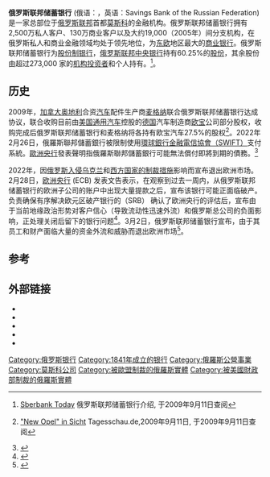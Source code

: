 {{Infobox_Company
| company_name = 俄罗斯联邦储蓄银行<br />Сбербанк России
| company_logo = [[File:Logo_Sberbank.svg|250px]]
| company_type = 股份制
| company_slogan = 
| foundation = 1841<br />1988 (改制)
| location = {{flagicon|Russia}} [[莫斯科|莫斯科]]
| key_people = [[German_Gref|German Gref]]<br /><small>(主席兼[[首席执行官|首席执行官]])</small>
| num_employees = 251,000
| industry = [[金融业|金融业]]
| owner = [[俄罗斯联邦中央银行|俄罗斯联邦中央银行]] (60.25%)
| products = [[金融服务|金融服务]]
| revenue = {{profit}}[[Russian_ruble|RUB]] 348.7 billion<br />eq. [[United_States_dollar|US$]] 20.7 [[1,000,000,000_(number)|billion]] (2008)
| net_income = {{profit}}RUB 89.3 billion<br />eq. US$ 4.16 billion (2008)
|assets    = US$ 200.9 billion
| homepage = [http://www.sbrf.ru www.sbrf.ru]
}}

'''俄罗斯联邦储蓄银行''' (俄语：{{lang|ru|Сбербанк России}}，英语：Savings Bank of the Russian Federation) 是一家总部位于[[俄罗斯联邦|俄罗斯联邦]]首都[[莫斯科|莫斯科]]的金融机构。俄罗斯联邦储蓄银行拥有2,500万私人客户、130万商业客户以及大约19,000（2005年）间分支机构，在俄罗斯私人和商业金融领域均处于领先地位，为[[东欧|东欧]]地区最大的[[商业银行|商业银行]]。俄罗斯联邦储蓄银行为[[股份制|股份制]][[银行|银行]]，[[俄罗斯联邦中央银行|俄罗斯联邦中央银行]]持有60.25%的[[股份|股份]]，其余股份由超过273,000 家的[[机构投资者|机构投资者]]和个人持有。<ref>{{en icon}}[http://www.sbrf.ru/en/about/bank_today Sberbank Today] {{Wayback|url=http://www.sbrf.ru/en/about/bank_today |date=20090918143111 }} 俄罗斯联邦储蓄银行介绍, 于2009年9月11日查阅</ref>。

==历史==
2009年，[[加拿大|加拿大]][[奥地利|奥地利]]合资[[汽车|汽车]]配件生产商[[麦格纳|麦格纳]]联合俄罗斯联邦储蓄银行达成协议，联合收购目前由[[美国|美国]][[通用汽车|通用汽车]]控股的[[德国|德国]]汽车制造商[[欧宝|欧宝]]公司部分股权，收购完成后俄罗斯联邦储蓄银行和麦格纳将各持有欧宝汽车27.5%的股权<ref>{{de icon}}[http://www.tagesschau.de/wirtschaft/generalmotors164.html "New Opel" in Sicht] {{Wayback|url=http://www.tagesschau.de/wirtschaft/generalmotors164.html |date=20090912102036 }} Tagesschau.de,2009年9月11日, 于2009年9月11日查阅</ref>。2022年2月26日，俄羅斯聯邦儲蓄銀行被限制使用[[環球銀行金融電信協會|環球銀行金融電信協會（SWIFT）]]支付系統。[[歐洲央行|歐洲央行]]發表聲明指俄羅斯聯邦儲蓄銀行可能無法償付即將到期的債務。<ref>{{cite news |title=歐央行：俄羅斯Sberbank 或無法償付到期債務 |url=https://finance.mingpao.com/fin/instantf/20220228/1646015001168/%e6%ad%90%e5%a4%ae%e8%a1%8c-%e4%bf%84%e7%be%85%e6%96%afsberbank-%e6%88%96%e7%84%a1%e6%b3%95%e5%84%9f%e4%bb%98%e5%88%b0%e6%9c%9f%e5%82%b5%e5%8b%99 |work=[[明報|明報]] |date=2022-02-28 |archiveurl=https://web.archive.org/web/20220228083049/https://finance.mingpao.com/fin/instantf/20220228/1646015001168/%E6%AD%90%E5%A4%AE%E8%A1%8C-%E4%BF%84%E7%BE%85%E6%96%AFsberbank-%E6%88%96%E7%84%A1%E6%B3%95%E5%84%9F%E4%BB%98%E5%88%B0%E6%9C%9F%E5%82%B5%E5%8B%99 |archivedate=2022-02-28}}</ref>

2022年，因[[2022年俄羅斯入侵烏克蘭|俄罗斯入侵乌克兰]]和[[俄乌战争期间的国际制裁|西方国家的制裁措施]]影响而宣布退出欧洲市场。2月28日，[[欧洲央行|欧洲央行]] (ECB) 发表文告表示，在观察到过去一周内，从俄罗斯联邦储蓄银行的欧洲子公司的账户中出现大量提款之后，宣布该银行可能正面临破产。负责确保有序解决欧元区破产银行的{{le|单一决议委员会|Single Resolution Board}}（SRB） 确认了欧洲央行的评估后，宣布由于当前地缘政治形势对客户信心（导致流动性迅速外流）和俄罗斯总公司的负面影响，正处理关闭后留下的银行问题<ref>{{Cite web|title=Sberbank Europe likely to fail according to European Central Bank|url=https://www.euractiv.com/section/economy-jobs/news/sberbank-europe-likely-to-fail-according-to-european-central-bank/|access-date=2022-03-02|date=2022-02-28|last=Ammann|first=János|work=www.euractiv.com|language=en-GB|archive-date=2022-03-09|archive-url=https://web.archive.org/web/20220309033131/https://www.euractiv.com/section/economy-jobs/news/sberbank-europe-likely-to-fail-according-to-european-central-bank/}}</ref>。3月2日，俄罗斯联邦储蓄银行宣布，由于其员工和财产面临大量的资金外流和威胁而退出欧洲市场<ref>{{Cite news|title=Russia's No.1 lender Sberbank pulls out of Europe|url=https://www.reuters.com/business/finance/russias-sberbank-leave-european-market-face-cash-outflows-2022-03-02/|newspaper=Reuters|date=2022-03-02|accessdate=2022-03-02|language=en|last=Reuters|archive-date=2022-03-02|archive-url=https://web.archive.org/web/20220302061121/https://www.reuters.com/business/finance/russias-sberbank-leave-european-market-face-cash-outflows-2022-03-02/}}</ref>。

== 参考 ==
<references/>

== 外部链接 ==
{{commonscat|Sberbank}}
* {{official|http://www.sberbank.ru}}
* {{facebook|sberbank}}
* {{twitter|sberbank}}
* {{YouTube user|sberbank}}
* {{flickr|sberbank}}

{{俄羅斯銀行業50強}}
[[Category:俄罗斯银行|Category:俄罗斯银行]]
[[Category:1841年成立的银行|Category:1841年成立的银行]]
[[Category:俄羅斯公營事業|Category:俄羅斯公營事業]]
[[Category:莫斯科公司|Category:莫斯科公司]]
[[Category:被歐盟制裁的俄羅斯實體|Category:被歐盟制裁的俄羅斯實體]]
[[Category:被美國財政部制裁的俄羅斯實體|Category:被美國財政部制裁的俄羅斯實體]]
